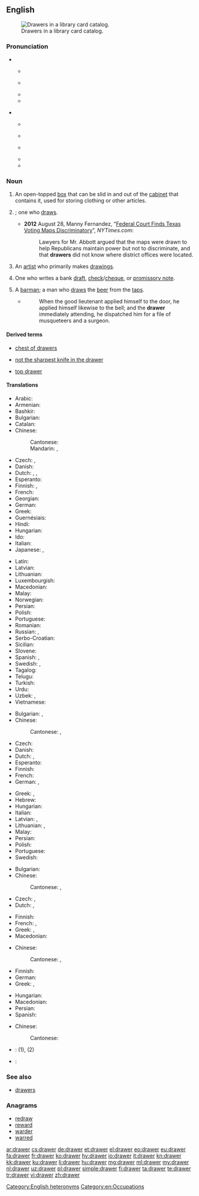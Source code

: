 ==English==

{{wikipedia}}

[[Image:Schlagwortkatalog.jpg|thumb|right|Drawers in a library card catalog.]]

===Pronunciation===
* {{qualifier|box}}
** {{a|UK}} {{IPA|/dɹɔː(ɹ)/}}
** {{a|US}} {{IPA|/dɹɔɹ/}}
** {{audio|en-us-drawer.ogg|Audio (US)}}
** {{rhymes|ɔː(r)}}

* {{qualifier|person}}
** {{a|UK}} {{IPA|/ˈdɹɔː.ə(ɹ)/}}
** {{a|US}} {{IPA|/ˈdɹɔ.ɚ/|/ˈdɹɔɹɚ/}}
** {{a|cot-caught}} {{IPA|/ˈdɹɑ.ɚ/}}
** {{audio|en-us-drawer-one_who_draws.ogg|Audio (US)}}
** {{rhymes|ɔːə(r)}}

===Noun===
{{en-noun}}

# An open-topped [[box]] that can be slid in and out of the [[cabinet]] that contains it, used for storing clothing or other articles.
# {{non-gloss definition|[[agent noun|Agent noun]] of [[draw]]}}; one who [[draw]]s.
#* '''2012''' August 28, Manny Fernandez, “[http://www.nytimes.com/2012/08/29/us/federal-court-calls-texas-voting-maps-discriminatory.html Federal Court Finds Texas Voting Maps Discriminatory]”, ''NYTimes.com'':
#*: Lawyers for Mr. Abbott argued that the maps were drawn to help Republicans maintain power but not to discriminate, and that '''drawers''' did not know where district offices were located.
# An [[artist]] who primarily makes [[drawing]]s.
# {{context|banking|lang=en}} One who writes a bank [[draft]], [[check]]/[[cheque]], or [[promissory note]].
# A [[barman]]; a man who [[draw]]s the [[beer]] from the [[tap]]s.
#* {{RQ:Fielding Tom Jones|VII|xii}}
#*: When the good lieutenant applied himself to the door, he applied himself likewise to the bell; and the '''drawer''' immediately attending, he dispatched him for a file of musqueteers and a surgeon.

====Derived terms====
{{rel-top3|Terms derived from ''drawer''}}
* [[chest of drawers]]
{{rel-mid3}}
* [[not the sharpest knife in the drawer]]
{{rel-mid3}}
* [[top drawer]]<!--adjective: of highest importance-->
{{rel-bottom}}

====Translations====
{{trans-top|open-topped box in a cabinet used for storing}}
* Arabic: {{t|ar|جارور|m|tr=jaaruur}}
* Armenian: {{t+|hy|դարակ|tr=darak}}
* Bashkir: {{t|ba|тартма|tr=tartma|sc=Cyrl}}
* Bulgarian: {{t|bg|чекмедже|n}}
* Catalan: {{t+|ca|calaix|m}}
* Chinese:
*: Cantonese: {{t|yue|櫃桶|tr=kwai t'ung|sc=Hant}}
*: Mandarin: {{t+|cmn|抽屜|sc=Hani}}, {{t+|cmn|抽屉|tr=chōuti|sc=Hani}}
* Czech: {{t+|cs|zásuvka|f}}, {{t|cs|šuplík|m}}
* Danish: {{t|da|skuffe|c}}
* Dutch: {{t+|nl|lade}}, {{t+|nl|la}}, {{qualifier|Flemish}} {{t+|nl|schuif}}
* Esperanto: {{t|eo|tirkesto}}
* Finnish: {{t+|fi|vetolaatikko}}, {{t+|fi|laatikko}}
* French: {{t+|fr|tiroir|m}}
* Georgian: {{t|ka|უჯრა|sc=Geor}}
* German: {{t+|de|Schublade|f}}
* Greek: {{t+|el|συρτάρι|n|tr=syrtári}}
* Guernésiais: {{t|roa-grn|halaeux|m}}
* Hindi: {{t|hi|दराज़|f|tr=darāz|sc=Deva}}
* Hungarian: {{t+|hu|fiók}}
* Ido: {{t|io|tir-kesto}}
* Italian: {{t+|it|cassetto|m}}
* Japanese: {{t|ja|引き出し|tr=ひきだし, hikidashi}}, {{t|ja|引出し|tr=ひきだし, hikidashi}}
{{trans-mid}}
* Latin: {{t|la|loculus}}
* Latvian: {{t|lv|atvilktne|f}}
* Lithuanian: {{t|lt|stalčius|m}}
* Luxembourgish: {{t|lb|Tirang|m}}
* Macedonian: {{t|mk|фиока|f|tr=fióka}}
* Malay: {{t|ms|laci}}
* Norwegian: {{t|no|skuff}}
* Persian: {{t+|fa|کِشو|tr=kesho}}
* Polish: {{t+|pl|szuflada|f}}
* Portuguese: {{t+|pt|gaveta|f}}
* Romanian: {{t+|ro|sertar|n}}
* Russian: {{t+|ru|ящик|m|tr=jáščik}}, {{t|ru|выдвижной ящик|m|tr=vydvižnój jáščik}}
* Serbo-Croatian: {{t|sh|ladica|f}}
* Sicilian: {{t+|scn|casciuni|m}}
* Slovene: {{t+|sl|predal|m}}
* Spanish: {{t+|es|cajón|m}}, {{t|es|gaveta|f}} {{qualifier|Cuba|Spain's Canary Islands|Venezuela}}
* Swedish: {{t+|sv|byrålåda}}, {{t+|sv|låda|c}}
* Tagalog: {{t|tl|kalsunsilyo}}
* Telugu: {{t|te|సొరుగు|sc=Telu}}
* Turkish: {{t+|tr|çekmece}}
* Urdu: {{t|ur|دراز|f|tr=darāz|sc=ur-Arab}}
* Uzbek: {{t|uz|g'aladon}}, {{t|uz|tortma}}
* Vietnamese: {{t+|vi|ngăn kéo}}
{{trans-bottom}}

{{trans-top|one who draws something}}
* Bulgarian: {{t|bg|чертожник}}, {{t|bg|рисувач|m}}
* Chinese:
*: Cantonese: {{t|yue|抽嘢嘅人|tr=ts'au ye ge yan|sc=Hant}}, {{t|yue|抽獎人|tr=ts'au ts'eung yan|sc=Hant}}
* Czech: {{t|cs|kreslíř|m}}
* Danish: {{t|da|tegner|c}}
* Dutch: {{t+|nl|tekenaar|m}}, {{t|nl|tekenares|f}}
* Esperanto: {{t|eo|desegnisto}}
* Finnish: {{t|fi|piirtäjä}}
* French: {{t+|fr|dessinateur|m}}
* German: {{t+|de|Zeichner|m}}, {{t+|de|Zeichnerin|f}}
{{trans-mid}}
* Greek: {{t+|el|σχεδιαστής|m|tr=schediastís}}, {{t+|el|σχεδιάστρια|f|tr=schediástria}}
* Hebrew: {{t|he|מְסַרְטֵט|tr=mesartét|sc=Hebr}}
* Hungarian: {{t+|hu|rajzoló}}
* Italian: {{t+|it|disegnatore|m}}
* Latvian: {{t|lv|zīmētājs|m}}, {{t|lv|rasētājs|m}}
* Lithuanian: {{t|lt|piešėjas|m}}, {{t|lt|braižytojas|m}}
* Malay: {{t|ms|pelukis}}
* Persian: {{t+|fa|کِشَنده|tr=keshande}}
* Polish: {{t+|pl|rysownik|m}}
* Portuguese: {{t+|pt|desenhista|m|f}}
* Swedish: {{t|sv|tecknare|c}}
{{trans-bottom}}

{{trans-top|artist who primarily makes drawings}}
* Bulgarian: {{t+|bg|график|m}}
* Chinese:
*: Cantonese: {{t|yue|畫師|tr=wa shi|sc=Hant}}, {{t|yue|畫家|tr=wa ka|sc=Hant}}
* Czech: {{t|cs|kreslíř|m}}, {{t|cs|kreslířka|f}}
* Dutch: {{t+|nl|tekenaar|m}}, {{t|nl|tekenares|f}}
{{trans-mid}}
* Finnish: {{t|fi|piirtäjä}}
* French: {{t+|fr|dessinateur|m}}, {{t+|fr|dessinatrice|f}}
* Greek: {{t+|el|σχεδιαστής|m|tr=schediastís}}, {{t+|el|σχεδιάστρια|f|tr=schediástria}}
* Macedonian: {{t|mk|цртач|m|tr=c'rtač}}
{{trans-bottom}}

{{trans-top|one who writes a bank draft, check/cheque or promissory note}}
* Chinese:
*: Cantonese: {{t|yue|發票人|tr=fat piu yan|sc=Hant}}, {{t|yue|寫票人|tr=se piu yan|sc=Hant}}
* Finnish: {{t|fi|asettaja}}
* German: {{t|de|Aussteller|m}}
* Greek: {{t+|el|εκδότης|m|tr=ekdótis}}, {{t+|el|εκδότρια|f|tr=ekdótria}}
{{trans-mid}}
* Hungarian: {{t+|hu|kiállító}}
* Macedonian: {{t|mk|трасант|m|tr=trasánt}}
* Persian: {{t|fa|نویسنده چِک|alt=نویسنده چِک، کسی که چِک کِشیده|tr=nevisandeye chek}}
* Spanish: {{t|es|girador|m|f}}
{{trans-bottom}}

{{trans-top|a barman}}
* Chinese:
*: Cantonese: {{t|yue|酒保|tr=tsau po|sc=Hant}}
{{trans-mid}}
{{trans-bottom}}

{{checktrans-top}}
* {{ttbc|br}}: {{t+|br|tiretenn|f}} (1), {{t|br|tresour|m}} (2)
* {{ttbc|id}}: {{t+|id|laci}} <!-- not verified -->
{{trans-bottom}}

===See also===
* [[drawers]]<!--underwear-->

===Anagrams===
* [[redraw#English|redraw]]
* [[reward#English|reward]]
* [[warder#English|warder]]
* [[warred#English|warred]]

[[Category:English heteronyms]]
[[Category:en:Occupations]]

[[ar:drawer]]
[[cs:drawer]]
[[de:drawer]]
[[et:drawer]]
[[el:drawer]]
[[eo:drawer]]
[[eu:drawer]]
[[fa:drawer]]
[[fr:drawer]]
[[ko:drawer]]
[[hy:drawer]]
[[io:drawer]]
[[it:drawer]]
[[kn:drawer]]
[[kk:drawer]]
[[ku:drawer]]
[[li:drawer]]
[[hu:drawer]]
[[mg:drawer]]
[[ml:drawer]]
[[my:drawer]]
[[nl:drawer]]
[[uz:drawer]]
[[pl:drawer]]
[[simple:drawer]]
[[fi:drawer]]
[[ta:drawer]]
[[te:drawer]]
[[tr:drawer]]
[[vi:drawer]]
[[zh:drawer]]